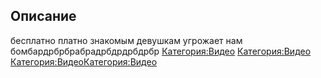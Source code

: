 
== Описание ==
бесплатно платно знакомым девушкам угрожает нам бомбардрбрбрабрадрбдрдрбдрбр
[[Категория:Видео]]
[[Категория:Видео]]
[[Категория:Видео]][[Категория:Видео]]